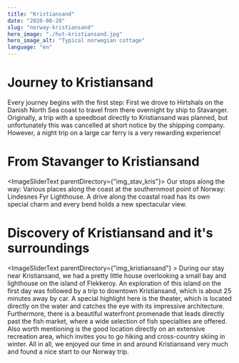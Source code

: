 ```yaml
---
title: "Kristiansand"
date: "2020-08-28"
slug: "norway-kristiansand"
hero_image: "./hut-kristiansand.jpg"
hero_image_alt: "Typical norwegian cottage"
language: "en"
---
```



# Journey to Kristiansand

<ImageText image="kristiansand/schiff.jpg">
Every journey begins with the first step: First we drove to Hirtshals on the Danish North Sea coast to travel from there overnight by ship to Stavanger. Originally, a trip with a speedboat directly to Kristiansand was planned, but unfortunately this was cancelled at short notice by the shipping company. However, a night trip on a large car ferry is a very rewarding experience!
</ImageText>

# From Stavanger to Kristiansand

<ImageSliderText parentDirectory={"img_stav_kris"}>
Our stops along the way: Various places along the coast at the southernmost point of Norway: Lindesnes Fyr Lighthouse. A drive along the coastal road has its own special charm and every bend holds a new spectacular view.
</ImageSliderText>

# Discovery of Kristiansand and it's surroundings

<ImageSliderText parentDirectory={"img_kristiansand"} >
During our stay near Kristiansand, we had a pretty little house overlooking a small bay and lighthouse on the island of Flekkeroy. An exploration of this island on the first day was followed by a trip to downtown Kristiansand, which is about 25 minutes away by car. A special highlight here is the theater, which is located directly on the water and catches the eye with its impressive architecture. Furthermore, there is a beautiful waterfront promenade that leads directly past the fish market, where a wide selection of fish specialties are offered. Also worth mentioning is the good location directly on an extensive recreation area, which invites you to go hiking and cross-country skiing in winter. All in all, we enjoyed our time in and around Kristiansand very much and found a nice start to our Norway trip.
</ImageSliderText>